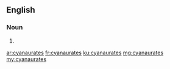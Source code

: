==English==

===Noun===
{{head|en|plural}}

# {{plural of|cyanaurate|lang=en|nocat=1}}

[[ar:cyanaurates]]
[[fr:cyanaurates]]
[[ku:cyanaurates]]
[[mg:cyanaurates]]
[[my:cyanaurates]]